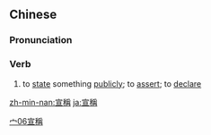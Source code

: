 {{also|宣称}}
==Chinese==
{{zh-forms|s=宣称}}

===Pronunciation===
{{zh-pron
|m=xuānchēng
|c=syun1 cing1
|mn=soan-chheng
|cat=v
}}

===Verb===
{{zh-verb}}

# to [[state]] something [[publicly]]; to [[assert]]; to [[declare]]

[[Category:Advanced Mandarin|宀06宣稱]]

[[zh-min-nan:宣稱]]
[[ja:宣稱]]